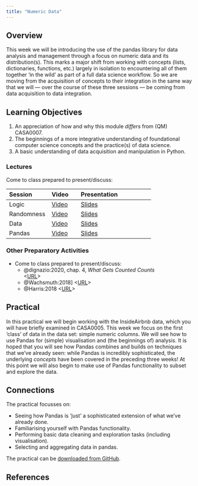 ```yaml
---
title: "Numeric Data"
---
```


## Overview

This week we will be introducing the use of the pandas library for data analysis and management through a focus on numeric data and its distribution(s). This marks a major shift from working with concepts (lists, dictionaries, functions, etc.) largely in isolation to encountering all of them together 'in the wild' as part of a full data science workflow. So we are moving from the acquisition of concepts to their integration in the same way that we will — over the course of these three sessions — be coming from data acquisition to data integration.

::: {.callout-important}
## Learning Objectives

1. An appreciation of how and why this module *differs* from (QM) CASA0007.
2. The beginnings of a more integrative understanding of foundational computer science concepts and the practice(s) of data science.
3. A basic understanding of data acquisition and manipulation in Python.
::: 

### Lectures

Come to class prepared to present/discuss:

| Session | Video | Presentation | 
| :------ | :---- | :----------- | 
| Logic | [Video]({{< var vids.logic >}}) | [Slides](../lectures/5.1-Logic.qmd) | 
| Randomness | [Video]({{< var vids.randomness >}}) | [Slides](../lectures/5.2-Randomness.qmd) | 
| Data | [Video]({{< var vids.files >}}) | [Slides](../lectures/5.3-Files.qmd) | 
| Pandas | [Video]({{< var vids.pandas >}}) | [Slides](../lectures/5.4-Pandas.qmd) | 

### Other Preparatory Activities

- Come to class prepared to present/discuss:
  - @dignazio:2020, chap. 4, *What Gets Counted Counts*  
<[URL](https://ucl.primo.exlibrisgroup.com/discovery/fulldisplay?docid=alma9931206723604761&context=L&vid=44UCL_INST:UCL_VU2&lang=en&search_scope=UCLLibraryCatalogue&adaptor=Local%20Search%20Engine&isFrbr=true&tab=UCLLibraryCatalogue&query=any,contains,D%5C%27Ignazio%20Data%20Feminism&sortby=date_d&facet=frbrgroupid,include,9041340239229546206&offset=0)>
  - @Wachsmuth:2018] <[URL](https://doi.org/10.1177%2F0308518X18778038)>
  - @Harris:2018 <[URL](https://www.theguardian.com/commentisfree/2018/feb/12/profiteers-killing-airbnb-erode-communities)>

## Practical

In this practical we will begin working with the InsideAirbnb data, which you will have briefly examined in CASA0005. This week we focus on the first 'class' of data in the data set: simple numeric columns. We will see how to use Pandas for (simple) visualisation and (the beginnings of) analysis. It is hoped that you will see how Pandas combines and builds on techniques that we've already seen: while Pandas is incredibly sophisticated, the underlying *concepts* have been covered in the preceding three weeks! At this point we will also begin to make use of Pandas functionality to subset and explore the data.

::: {.callout-tip}
## Connections

The practical focusses on:

- Seeing how Pandas is 'just' a sophisticated extension of what we've already done.
- Familiarising yourself with Pandas functionality.
- Performing basic data cleaning and exploration tasks (including visualisation).
- Selecting and aggregating data in pandas.
:::

The practical can be [downloaded from GitHub]({{< var module.raw >}}/practicals/Practical-05-Numeric_Data.ipynb).

## References 
